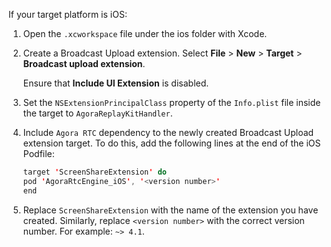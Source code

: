 <PlatformWrapper platform="react-native">

If your target platform is iOS:

1. Open the `.xcworkspace` file under the ios folder with Xcode.
1. Create a Broadcast Upload extension. Select **File** > **New** > **Target** > **Broadcast upload extension**.

    Ensure that **Include UI Extension** is disabled.
1. Set the `NSExtensionPrincipalClass` property of the `Info.plist` file inside the target to `AgoraReplayKitHandler`.
1. Include `Agora RTC` dependency to the newly created Broadcast Upload extension target. To do this, add the following lines at the end of the iOS Podfile:

    ```swift
    target 'ScreenShareExtension' do
    pod 'AgoraRtcEngine_iOS', '<version number>'
    end
    ```

1. Replace `ScreenShareExtension` with the name of the extension you have created. Similarly, replace `<version number>` with the correct version number. For example: `~> 4.1`.

</PlatformWrapper>
